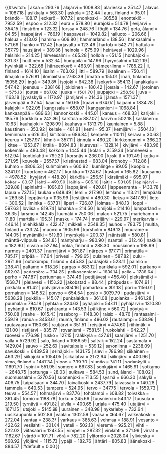 {{#switch: {{lc:{{{1}}}}}
| akaa = 293.26
| alajärvi = 1008.83
| alavieska = 251.47
| alavus = 1087.18
| asikkala = 563.30
| askola = 212.44
| aura, finland = 95.01
| brändö = 108.17
| eckerö = 107.72
| enonkoski = 305.58
| enontekiö = 7952.59
| espoo = 312.32
| eura = 578.80
| eurajoki = 514.78
| evijärvi = 354.15
| finström = 123.32
| forssa = 248.76
| föglö = 134.76
| geta, åland = 84.55
| haapajärvi = 766.19
| haapavesi = 1049.82
| hailuoto = 206.66
| halsua = 413.02
| hamina = 609.80
| hammarland = 138.56
| hankasalmi = 571.69
| hanko = 117.42
| harjavalta = 123.46
| hartola = 542.71
| hattula = 357.79
| hausjärvi = 389.36
| heinola = 675.99
| heinävesi = 1029.96
| helsinki = 214.25
| hirvensalmi = 465.28
| hollola = 651.15
| honkajoki = 331.37
| huittinen = 532.64
| humppila = 147.96
| hyrynsalmi = 1421.19
| hyvinkää = 322.68
| hämeenkyrö = 463.91
| hämeenlinna = 1785.22
| ii, finland = 1614.10
| iisalmi = 763.02
| iitti = 589.79
| ikaalinen = 750.41
| ilmajoki = 576.81
| ilomantsi = 2763.39
| imatra = 155.01
| inari, finland = 15056.29
| ingå = 349.89
| isojoki = 642.38
| isokyrö = 354.13
| janakkala = 547.42
| joensuu = 2381.68
| jokioinen = 180.42
| jomala = 142.67
| joroinen = 575.13
| joutsa = 867.02
| juuka = 1501.70
| juupajoki = 258.50
| juva = 1163.18
| jyväskylä = 1170.97
| jämijärvi = 214.36
| jämsä = 1571.37
| järvenpää = 37.54
| kaarina = 150.65
| kaavi = 674.07
| kajaani = 1834.78
| kalajoki = 922.05
| kangasala = 658.07
| kangasniemi = 1068.84
| kankaanpää = 689.63
| kannonkoski = 445.01
| kannus = 468.33
| karijoki = 185.76
| karkkila = 242.36
| karstula = 887.07
| karvia = 502.18
| kaskinen = 10.63
| kauhajoki = 1298.99
| kauhava = 1313.79
| kauniainen = 5.88
| kaustinen = 353.92
| keitele = 481.91
| kemi = 95.37
| kemijärvi = 3504.13
| keminmaa = 626.35
| kimitoön = 686.84
| kempele = 110.11
| kerava = 30.63
| keuruu = 1257.97
| kihniö = 357.11
| kinnula = 460.20
| kirkkonummi = 366.23
| kitee = 1253.67
| kittilä = 8094.83
| kiuruvesi = 1328.14
| kivijärvi = 483.96
| kokemäki = 480.48
| kokkola = 1445.44
| kolari = 2559.34
| konnevesi = 512.94
| kontiolahti = 799.20
| korsnäs = 236.00
| koski tl = 191.49
| kotka = 271.95
| kouvola = 2557.67
| kristinestad = 683.04
| kronoby = 712.86
| kuhmo = 4806.53
| kuhmoinen = 660.92
| kumlinge = 99.05
| kuopio = 3241.01
| kuortane = 462.17
| kurikka = 1724.67
| kustavi = 165.82
| kuusamo = 4978.52
| kyyjärvi = 448.20
| kärkölä = 256.51
| kärsämäki = 695.97
| kökar = 63.57
| lahti = 459.50
| laihia = 505.16
| laitila = 531.85
| lapinjärvi = 329.88
| lapinlahti = 1096.60
| lappajärvi = 420.81
| lappeenranta = 1433.78
| lapua = 737.15
| laukaa = 648.49
| lemi = 217.90
| lemland = 113.21
| lempäälä = 269.58
| leppävirta = 1135.99
| lestijärvi = 480.30
| lieksa = 3417.89
| lieto = 300.52
| liminka = 637.31
| liperi = 726.87
| loimaa = 848.13
| loppi = 597.63
| loviisa = 819.74
| luhanka = 214.50
| lumijoki = 214.16
| lumparland = 36.35
| larsmo = 142.45
| luumäki = 750.06
| malax = 521.75
| mariehamn = 11.80
| marttila = 195.31
| masku = 174.74
| merijärvi = 229.97
| merikarvia = 446.14
| miehikkälä = 422.47
| mikkeli = 2548.35
| muhos = 783.75
| multia, finland = 733.24
| muonio = 1905.96
| korsholm = 849.13
| muurame = 144.05
| mynämäki = 519.80
| myrskylä = 200.37
| mäntsälä = 580.81
| mänttä-vilppula = 534.85
| mäntyharju = 980.90
| naantali = 312.46
| nakkila = 182.90
| nivala = 527.84
| nokia, finland = 288.30
| nousiainen = 198.99
| nurmes = 2401.37
| nurmijärvi = 361.87
| närpes = 977.71
| orimattila = 785.17
| oripää = 117.64
| orivesi = 799.65
| oulainen = 587.82
| oulu = 2971.96
| outokumpu, finland = 445.83
| padasjoki = 523.11
| paimio = 238.41
| paltamo = 918.26
| pargas = 883.12
| parikkala = 592.01
| parkano = 852.93
| pedersöre = 794.25
| pelkosenniemi = 1836.14
| pello = 1738.64
| perho = 747.87
| pertunmaa = 374.46
| petäjävesi = 456.40
| pieksämäki = 1568.71
| pielavesi = 1153.22
| jakobstad = 88.44
| pihtipudas = 1074.91
| pirkkala = 81.42
| polvijärvi = 804.16
| pomarkku = 301.18
| pori = 1156.01
| pornainen = 146.52
| porvoo = 654.54
| posio = 3039.79
| pudasjärvi = 5638.28
| pukkila = 145.07
| punkalaidun = 361.08
| puolanka = 2461.28
| puumala = 794.18
| pyhtää = 324.63
| pyhäjoki = 543.11
| pyhäjärvi = 1310.80
| pyhäntä = 810.67
| pyhäranta = 143.53
| pälkäne = 560.72
| pöytyä = 750.08
| raahe = 1015.43
| raseborg = 1148.30
| raisio = 48.76
| rantasalmi = 559.19
| ranua = 3453.61
| rauma, finland = 496.02
| rautalampi = 538.96
| rautavaara = 1150.66
| rautjärvi = 351.51
| reisjärvi = 474.60
| riihimäki = 121.00
| ristijärvi = 835.77
| rovaniemi = 7581.51
| ruokolahti = 942.27
| ruovesi = 776.98
| rusko = 127.15
| rääkkylä = 427.61
| saarijärvi = 1251.70
| salla = 5729.92
| salo, finland = 1986.59
| saltvik = 152.24
| sastamala = 1429.04
| sauvo = 252.60
| savitaipale = 539.12
| savonlinna = 2238.09
| savukoski = 6439.58
| seinäjoki = 1431.75
| sievi = 786.98
| siikainen = 463.29
| siikajoki = 1054.05
| siikalatva = 2172.94
| siilinjärvi = 400.96
| simo, finland = 1447.34
| sipoo = 339.70
| siuntio = 241.11
| sodankylä = 11691.70
| soini = 551.95
| somero = 667.83
| sonkajärvi = 1465.91
| sotkamo = 2648.75
| sottunga = 28.03
| sulkava = 584.53
| sund, åland = 108.02
| suomussalmi = 5270.56
| suonenjoki = 713.55
| sysmä = 666.30
| säkylä = 406.75
| taipalsaari = 344.70
| taivalkoski = 2437.79
| taivassalo = 140.28
| tammela = 640.53
| tampere = 524.95
| tervo = 347.75
| tervola = 1559.73
| teuva = 554.57
| tohmajärvi = 837.76
| toholampi = 608.82
| toivakka = 361.45
| tornio = 1188.78
| turku = 245.66
| tuusniemi = 543.17
| tuusula = 219.50
| tyrnävä = 491.82
| ulvila = 400.65
| urjala = 475.40
| utajärvi = 1671.15
| utsjoki = 5145.98
| uurainen = 348.98
| nykarleby = 732.64
| uusikaupunki = 502.86
| vaala = 1302.59
| vaasa = 364.67
| valkeakoski = 272.04
| vantaa = 238.37
| varkaus = 385.63
| vehmaa = 188.91
| vesanto = 422.62
| vesilahti = 301.04
| veteli = 502.13
| vieremä = 925.21
| vihti = 522.02
| viitasaari = 1248.55
| vimpeli = 287.32
| virolahti = 371.99
| virrat = 1162.67
| vårdö = 101.71
| vörå = 782.20
| ylitornio = 2028.04
| ylivieska = 568.92
| ylöjärvi = 1115.73
| ypäjä = 182.76
| ähtäri = 805.83
| äänekoski = 884.57
| #default = 0.00
}}<noinclude>[[Category:芬蘭城市信息框模板|{{PAGENAME}}]]
</noinclude>